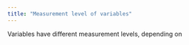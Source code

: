 ```yaml
---
title: "Measurement level of variables"
---
```


Variables have different measurement levels, depending on 
